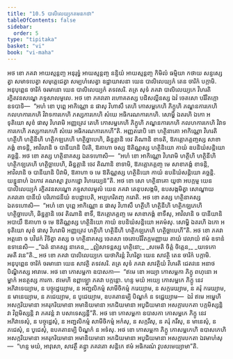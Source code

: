 ```yaml
---
title: "10.5 បាលិលេយ្យកគមនកថា"
tableOfContents: false
sidebar:
  order: 5
type: "tipitaka"
basket: "vi"
book: "vi-maha"
---
```



<DynamicBreadcrumb />

<Division number="467" book="vi-maha">

<Paragraph number="1997" book="vi-maha">
អថ ខោ ភគវា អាយស្មន្តញ្ច អនុរុទ្ធំ អាយស្មន្តញ្ច នន្ទិយំ អាយស្មន្តញ្ច កិមិលំ ធម្មិយា កថាយ សន្ទស្សេត្វា សមាទបេត្វា សមុត្តេជេត្វា សម្បហំសេត្វា ឧដ្ឋាយាសនា យេន បាលិលេយ្យកំ តេន ចារិកំ បក្កាមិ. អនុបុព្ពេន ចារិកំ ចរមានោ យេន បាលិលេយ្យកំ តទវសរិ. តត្រ សុទំ ភគវា បាលិលេយ្យកេ វិហរតិ រក្ខិតវនសណ្ឌេ ភទ្ទសាលមូលេ. អថ ខោ ភគវតោ រហោគតស្ស បដិសល្លីនស្ស ឯវំ ចេតសោ បរិវិតក្កោ ឧទបាទិ—  “អហំ ខោ បុព្ពេ អាកិណ្ណោ ន ផាសុ វិហាសឹ តេហិ កោសម្ពកេហិ ភិក្ខូហិ ភណ្ឌនការកេហិ កលហការកេហិ វិវាទការកេហិ ភស្សការកេហិ សំឃេ អធិករណការកេហិ. សោម្ហិ ឯតរហិ ឯកោ អទុតិយោ សុខំ ផាសុ វិហរាមិ អញ្ញត្រេវ តេហិ កោសម្ពកេហិ ភិក្ខូហិ ភណ្ឌនការកេហិ កលហការកេហិ វិវាទការកេហិ ភស្សការកេហិ សំឃេ អធិករណការកេហី”តិ.
</Paragraph>

<Paragraph number="1998" book="vi-maha">
អញ្ញតរោបិ ខោ ហត្ថិនាគោ អាកិណ្ណោ វិហរតិ ហត្ថីហិ ហត្ថិនីហិ ហត្ថិកឡភេហិ ហត្ថិច្ឆាបេហិ, ឆិន្នគ្គានិ ចេវ តិណានិ ខាទតិ, ឱភគ្គោភគ្គញ្ចស្ស សាខាភង្គំ ខាទន្តិ, អាវិលានិ ច បានីយានិ បិវតិ, ឱគាហា ចស្ស ឱតិណ្ណស្ស ហត្ថិនិយោ កាយំ ឧបនិឃំសន្តិយោ គច្ឆន្តិ. អថ ខោ តស្ស ហត្ថិនាគស្ស ឯតទហោសិ—  “អហំ ខោ អាកិណ្ណោ វិហរាមិ ហត្ថីហិ ហត្ថិនីហិ ហត្ថិកឡភេហិ ហត្ថិច្ឆាបេហិ, ឆិន្នគ្គានិ ចេវ តិណានិ ខាទាមិ, ឱភគ្គោភគ្គញ្ច មេ សាខាភង្គំ ខាទន្តិ, អាវិលានិ ច បានីយានិ បិវាមិ, ឱគាហា ច មេ ឱតិណ្ណស្ស ហត្ថិនិយោ កាយំ ឧបនិឃំសន្តិយោ គច្ឆន្តិ. យន្នូនាហំ ឯកោវ គណស្មា វូបកដ្ឋោ វិហរេយ្យន៑”តិ. អថ ខោ សោ ហត្ថិនាគោ យូថា អបក្កម្ម យេន បាលិលេយ្យកំ រក្ខិតវនសណ្ឌោ ភទ្ទសាលមូលំ យេន ភគវា តេនុបសង្កមិ, ឧបសង្កមិត្វា សោណ្ឌាយ ភគវតោ បានីយំ បរិភោជនីយំ ឧបដ្ឋាបេតិ, អប្បហរិតញ្ច ករោតិ.
</Paragraph>

<Paragraph number="1999" book="vi-maha">
អថ ខោ តស្ស ហត្ថិនាគស្ស ឯតទហោសិ—  “អហំ ខោ បុព្ពេ អាកិណ្ណោ ន ផាសុ វិហាសឹ ហត្ថីហិ ហត្ថិនីហិ ហត្ថិកឡភេហិ ហត្ថិច្ឆាបេហិ, ឆិន្នគ្គានិ ចេវ តិណានិ ខាទឹ, ឱភគ្គោភគ្គញ្ច មេ សាខាភង្គំ ខាទឹសុ, អាវិលានិ ច បានីយានិ អបាយឹ ឱគាហា ច មេ ឱតិណ្ណស្ស ហត្ថិនិយោ កាយំ ឧបនិឃំសន្តិយោ អគមំសុ. សោម្ហិ ឯតរហិ ឯកោ អទុតិយោ សុខំ ផាសុ វិហរាមិ អញ្ញត្រេវ ហត្ថីហិ ហត្ថិនីហិ ហត្ថិកឡភេហិ ហត្ថិច្ឆាបេហី”តិ.
</Paragraph>

<Paragraph number="2000" book="vi-maha">
អថ ខោ ភគវា អត្តនោ ច បវិវេកំ វិទិត្វា តស្ស ច ហត្ថិនាគស្ស ចេតសា ចេតោបរិវិតក្កមញ្ញាយ តាយំ វេលាយំ ឥមំ ឧទានំ ឧទានេសិ—
</Paragraph>

<Paragraph number="2001" type="verses" book="vi-maha">
_“ឯតំ នាគស្ស នាគេន,_  
_ឦសាទន្តស្ស ហត្ថិនោ;_  
_សមេតិ ចិត្តំ ចិត្តេន,_  
_យទេកោ រមតី វនេ”តិ._  

</Paragraph>

<Paragraph number="2002" book="vi-maha">
អថ ខោ ភគវា បាលិលេយ្យកេ យថាភិរន្តំ វិហរិត្វា យេន សាវត្ថិ តេន ចារិកំ បក្កាមិ. អនុបុព្ពេន ចារិកំ ចរមានោ យេន សាវត្ថិ តទវសរិ. តត្រ សុទំ ភគវា សាវត្ថិយំ វិហរតិ ជេតវនេ អនាថបិណ្ឌិកស្ស អារាមេ. អថ ខោ កោសម្ពកា ឧបាសកា—  “ឥមេ ខោ អយ្យា កោសម្ពកា ភិក្ខូ ពហុនោ អម្ហាកំ អនត្ថស្ស ការកា. ឥមេហិ ឧព្ពាឡ្ហោ ភគវា បក្កន្តោ. ហន្ទ មយំ អយ្យេ កោសម្ពកេ ភិក្ខូ នេវ អភិវាទេយ្យាម, ន បច្ចុដ្ឋេយ្យាម, ន អញ្ជលិកម្មំ សាមីចិកម្មំ ករេយ្យាម, ន សក្ករេយ្យាម, ន គរុំ ករេយ្យាម, ន មានេយ្យាម, ន ភជេយ្យាម, ន បូជេយ្យាម, ឧបគតានម្បិ បិណ្ឌកំ ន ទជ្ជេយ្យាម—  ឯវំ ឥមេ អម្ហេហិ អសក្ករិយមានា អគរុករិយមានា អមានិយមានា អភជិយមានា អបូជិយមានា អសក្ការបកតា បក្កមិស្សន្តិ វា វិព្ភមិស្សន្តិ វា ភគវន្តំ វា បសាទេស្សន្តី”តិ. អថ ខោ កោសម្ពកា ឧបាសកា កោសម្ពកេ ភិក្ខូ នេវ អភិវាទេសុំ, ន បច្ចុដ្ឋេសុំ, ន អញ្ជលិកម្មំ សាមីចិកម្មំ អកំសុ, ន សក្ករឹសុ, ន គរុំ ករឹសុ, ន មានេសុំ, ន ភជេសុំ, ន បូជេសុំ, ឧបគតានម្បិ បិណ្ឌកំ ន អទំសុ. អថ ខោ កោសម្ពកា ភិក្ខូ កោសម្ពកេហិ ឧបាសកេហិ អសក្ករិយមានា អគរុករិយមានា អមានិយមានា អភជិយមានា អបូជិយមានា អសក្ការបកតា ឯវមាហំសុ—  “ហន្ទ មយំ, អាវុសោ, សាវត្ថឹ គន្ត្វា ភគវតោ សន្តិកេ ឥមំ អធិករណំ វូបសមេយ្យាមា”តិ.
</Paragraph>
</Division>